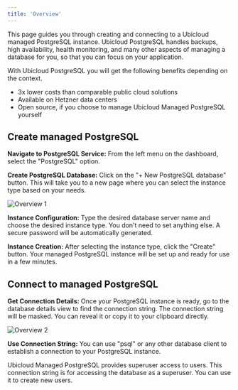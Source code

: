 ```yaml
---
title: 'Overview'
---
```



This page guides you through creating and connecting to a Ubicloud managed PostgreSQL instance. Ubicloud PostgreSQL handles backups, high availability, health monitoring, and many other aspects of managing a database for you, so that you can focus on your application.

With Ubicloud PostgreSQL you will get the following benefits depending on the context.
- 3x lower costs than comparable public cloud solutions
- Available on Hetzner data centers
- Open source, if you choose to manage Ubicloud Managed PostgreSQL yourself

## Create managed PostgreSQL

**Navigate to PostgreSQL Service:** From the left menu on the dashboard, select the "PostgreSQL" option.

**Create PostgreSQL Database:** Click on the "+ New PostgreSQL database" button. This will take you to a new page where you can select the instance type based on your needs.

![Overview 1](/managed-postgresql/overview-1.png)

**Instance Configuration:** Type the desired database server name and choose the desired instance type. You don't need to set anything else. A secure password will be automatically generated.

**Instance Creation:** After selecting the instance type, click the "Create" button. Your managed PostgreSQL instance will be set up and ready for use in a few minutes.

## Connect to managed PostgreSQL

**Get Connection Details:** Once your PostgreSQL instance is ready, go to the database details view to find the connection string. The connection string will be masked. You can reveal it or copy it to your clipboard directly.

![Overview 2](/managed-postgresql/overview-2.png)

**Use Connection String:** You can use "psql" or any other database client to establish a connection to your PostgreSQL instance.

Ubicloud Managed PostgreSQL provides superuser access to users. This connection string is for accessing the database as a superuser. You can use it to create new users.